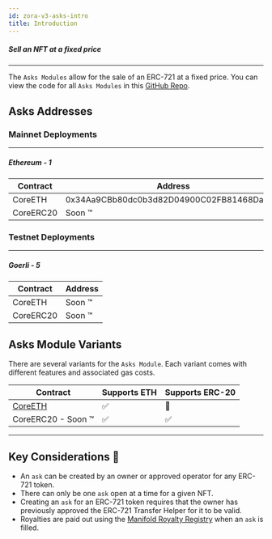 ```yaml
---
id: zora-v3-asks-intro
title: Introduction
---
```



##### Sell an NFT at a fixed price

---
The `Asks Modules` allow for the sale of an ERC-721 at a fixed price.
You can view the code for all `Asks Modules` in this [GitHub Repo](https://github.com/ourzora/v3/tree/main/contracts/modules/Asks).

## Asks Addresses

### Mainnet Deployments
---
##### Ethereum - 1
| **Contract**       | **Address**                                |
| -------------------|--------------------------------------------|
| CoreETH            | 0x34Aa9CBb80dc0b3d82D04900C02FB81468DafcAb |
| CoreERC20          | Soon ™️ |


### Testnet Deployments
---
##### Goerli - 5
| **Contract**       | **Address**                                |
| -------------------|--------------------------------------------|
| CoreETH            | Soon ™️ |
| CoreERC20          | Soon ™️ |



## Asks Module Variants
There are several variants for the `Asks Module`. Each variant comes with different features and associated gas costs.

| Contract                                              | Supports ETH | Supports ERC-20  |
|-------------------------------------------------------|----------------|----------------|
|[CoreETH](./core/zora-v3-asks-coreETH)                 |   ✅           |   🚫            |
|CoreERC20 - Soon ™️                                     |   ✅           |   ✅            |

---

## Key Considerations 🔑
- An `ask` can be created by an owner or approved operator for any ERC-721 token.
- There can only be one `ask` open at a time for a given NFT.
- Creating an `ask` for an ERC-721 token requires that the owner has previously approved the ERC-721 Transfer Helper for it to be valid.
- Royalties are paid out using the [Manifold Royalty Registry](https://royaltyregistry.xyz/lookup) when an `ask` is filled.